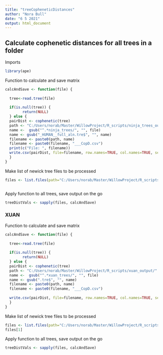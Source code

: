 ---
title: "treeCopheneticDistances"
author: "Nora Bull"
date: "6 5 2021"
output: html_document
---


## Calculate cophenetic distances for all trees in a folder

Imports
```{r}
library(ape)

```


Function to calculate and save matrix
```{r}

calcAndSave <- function(file) {
  
  tree<-read.tree(file)
  
  if(is.null(tree)) {
        return(NULL)
  } else {
  pairDist <- cophenetic(tree)
  path <- "C:/Users/norab/Master/WillowProject/R_scripts/ninja_trees_output/"   # SAVE FILES TO THIS DIRECTORY
  name <-  gsub("^.*ninja_trees/", "", file)
  name <- gsub("_HUMAN__full_aln.tre$", "", name)
  filename <- paste0(path, name)
  filename <- paste0(filename, "___CopD.csv")
  print(c("File: ", filename))
  write.csv(pairDist, file=filename, row.names=TRUE, col.names=TRUE, sep = ",", quote = F)
  }
}
```


Make list of newick tree files to be processed
```{r}
files <- list.files(path="C:/Users/norab/Master/WillowProject/R_scripts/ninja_trees", full.names=TRUE, recursive=FALSE)



```

Apply function to all trees, save output on the go
```{r}
treeDistVals <- sapply(files, calcAndSave)
```



### XUAN

Function to calculate and save matrix
```{r}

calcAndSave <- function(file) {
  
  tree<-read.tree(file)
  
  if(is.null(tree)) {
        return(NULL)
  } else {
  pairDist <- cophenetic(tree)
  path <- "C:/Users/norab/Master/WillowProject/R_scripts/xuan_output/"   # SAVE FILES TO THIS DIRECTORY
  name <-  gsub("^.*xuan_trees/", "", file)
  name <- gsub(".tre$", "", name)
  filename <- paste0(path, name)
  filename <- paste0(filename, "___CopD.csv")
  
  write.csv(pairDist, file=filename, row.names=TRUE, col.names=TRUE, sep = ",", quote = F)
  }
}
```


Make list of newick tree files to be processed
```{r}
files <- list.files(path="C:/Users/norab/Master/WillowProject/R_scripts/xuan_trees", full.names=TRUE, recursive=FALSE)
files[1]

```

Apply function to all trees, save output on the go
```{r}
treeDistVals <- sapply(files, calcAndSave)
```